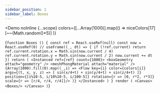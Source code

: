 ---
sidebar_position: 1
sidebar_label: Boxes
---



<Demo noInline {...scope}
    colors={[...Array(1000)].map(() =>
      niceColors[17][~~(Math.random()*5)]
    )}
>
{`function Boxes () {
  const ref = React.useRef(null)
  const now = React.useRef(0)
  //
  useFrame((_, dt) => {
    if (!ref.current) return
    ref.current.rotation.x = Math.sin(now.current / 4)
    ref.current.rotation.y = Math.sin(now.current / 2)
    now.current += dt
  })
  return (
    <Instanced ref={ref} count={1000}>
      <boxGeometry attach="geometry" />
      <meshPhongMaterial attach="material" />
      {Array(1000).fill(0).map((_,i) =>
        <Flow key={i} color={colors[i]}
          args={(t, x, y, z) => [
              sin(x/4+t)
             + sin(y/4+t)
             + sin(z/4+t)
          ]}
          position={[i%10-5, i/10%10-5, i/100-5]}
          rotation={r => [0, r*2, r*3]}
          scale={r => [r/4, r/4, r/4]}/>
      )}
    </Instanced>
  )
}
render (
  <Canvas>
    <Boxes/>
  </Canvas>
)`}
</Demo>
